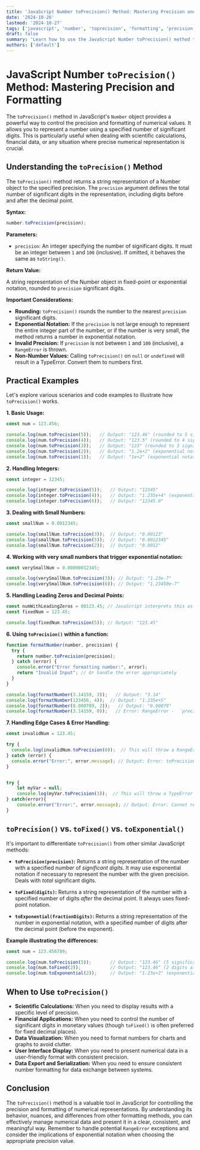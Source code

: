 ```yaml
---
title: 'JavaScript Number toPrecision() Method: Mastering Precision and Formatting'
date: '2024-10-26'
lastmod: '2024-10-27'
tags: ['javascript', 'number', 'toprecision', 'formatting', 'precision', 'number formatting', 'javascript tutorial']
draft: false
summary: 'Learn how to use the JavaScript Number toPrecision() method to control the precision of numerical representations, format numbers effectively, and understand its nuances with practical examples and edge cases.'
authors: ['default']
---
```


# JavaScript Number `toPrecision()` Method: Mastering Precision and Formatting

The `toPrecision()` method in JavaScript's `Number` object provides a powerful way to control the precision and formatting of numerical values. It allows you to represent a number using a specified number of significant digits. This is particularly useful when dealing with scientific calculations, financial data, or any situation where precise numerical representation is crucial.

## Understanding the `toPrecision()` Method

The `toPrecision()` method returns a string representation of a Number object to the specified precision.  The `precision` argument defines the total number of significant digits in the representation, including digits before and after the decimal point.

**Syntax:**

```javascript
number.toPrecision(precision);
```

**Parameters:**

*   `precision`:  An integer specifying the number of significant digits. It must be an integer between `1` and `100` (inclusive). If omitted, it behaves the same as `toString()`.

**Return Value:**

A string representation of the Number object in fixed-point or exponential notation, rounded to `precision` significant digits.

**Important Considerations:**

*   **Rounding:** `toPrecision()` rounds the number to the nearest `precision` significant digits.
*   **Exponential Notation:**  If the `precision` is not large enough to represent the entire integer part of the number, or if the number is very small, the method returns a number in exponential notation.
*   **Invalid Precision:** If `precision` is not between `1` and `100` (inclusive), a `RangeError` is thrown.
*   **Non-Number Values:**  Calling `toPrecision()` on `null` or `undefined` will result in a TypeError. Convert them to numbers first.

## Practical Examples

Let's explore various scenarios and code examples to illustrate how `toPrecision()` works.

**1. Basic Usage:**

```javascript
const num = 123.456;

console.log(num.toPrecision(5));   // Output: "123.46" (rounded to 5 significant digits)
console.log(num.toPrecision(4));   // Output: "123.5" (rounded to 4 significant digits)
console.log(num.toPrecision(3));   // Output: "123" (rounded to 3 significant digits)
console.log(num.toPrecision(2));   // Output: "1.2e+2" (exponential notation because 2 digits are not enough)
console.log(num.toPrecision(1));   // Output: "1e+2" (exponential notation because 1 digit is not enough)
```

**2. Handling Integers:**

```javascript
const integer = 12345;

console.log(integer.toPrecision(5));   // Output: "12345"
console.log(integer.toPrecision(4));   // Output: "1.235e+4" (exponential notation)
console.log(integer.toPrecision(6));   // Output: "12345.0"
```

**3. Dealing with Small Numbers:**

```javascript
const smallNum = 0.0012345;

console.log(smallNum.toPrecision(3));  // Output: "0.00123"
console.log(smallNum.toPrecision(5));  // Output: "0.0012345"
console.log(smallNum.toPrecision(2));  // Output: "0.0012"
```

**4. Working with very small numbers that trigger exponential notation:**

```javascript
const verySmallNum = 0.00000012345;

console.log(verySmallNum.toPrecision(3)); // Output: "1.23e-7"
console.log(verySmallNum.toPrecision(6)); // Output: "1.23450e-7"
```

**5. Handling Leading Zeros and Decimal Points:**

```javascript
const numWithLeadingZeros = 00123.45; // JavaScript interprets this as 83.45 (octal conversion - avoid leading zeros)
const fixedNum = 123.45;

console.log(fixedNum.toPrecision(5)); // Output: "123.45"
```

**6. Using `toPrecision()` within a function:**

```javascript
function formatNumber(number, precision) {
  try {
    return number.toPrecision(precision);
  } catch (error) {
    console.error("Error formatting number:", error);
    return "Invalid Input"; // Or handle the error appropriately
  }
}

console.log(formatNumber(3.14159, 3));   // Output: "3.14"
console.log(formatNumber(123456, 4));  // Output: "1.235e+5"
console.log(formatNumber(0.000789, 2));   // Output: "0.00079"
console.log(formatNumber(3.14159, 0));   // Error: RangeError -  `precision` should be between 1 and 100
```

**7. Handling Edge Cases & Error Handling:**

```javascript
const invalidNum = 123.45;

try {
  console.log(invalidNum.toPrecision(0));  // This will throw a RangeError
} catch (error) {
  console.error("Error:", error.message); // Output: Error: toPrecision() argument must be between 1 and 100
}


try {
    let myVar = null;
    console.log(myVar.toPrecision(3));  // This will throw a TypeError
} catch(error){
    console.error("Error:", error.message); // Output: Error: Cannot read properties of null (reading 'toPrecision')
}

```

## `toPrecision()` vs. `toFixed()` vs. `toExponential()`

It's important to differentiate `toPrecision()` from other similar JavaScript methods:

*   **`toPrecision(precision)`:** Returns a string representation of the number with a specified number of *significant digits*.  It may use exponential notation if necessary to represent the number with the given precision.  Deals with *total* significant digits.

*   **`toFixed(digits)`:** Returns a string representation of the number with a specified number of digits *after* the decimal point.  It always uses fixed-point notation.

*   **`toExponential(fractionDigits)`:** Returns a string representation of the number in exponential notation, with a specified number of digits after the decimal point (before the exponent).

**Example illustrating the differences:**

```javascript
const num = 123.456789;

console.log(num.toPrecision(5));       // Output: "123.46" (5 significant digits)
console.log(num.toFixed(2));           // Output: "123.46" (2 digits after decimal)
console.log(num.toExponential(2));     // Output: "1.23e+2" (exponential notation with 2 digits after decimal)
```

## When to Use `toPrecision()`

*   **Scientific Calculations:** When you need to display results with a specific level of precision.
*   **Financial Applications:** When you need to control the number of significant digits in monetary values (though `toFixed()` is often preferred for fixed decimal places).
*   **Data Visualization:**  When you need to format numbers for charts and graphs to avoid clutter.
*   **User Interface Display:**  When you need to present numerical data in a user-friendly format with consistent precision.
*   **Data Export and Serialization:** When you need to ensure consistent number formatting for data exchange between systems.

## Conclusion

The `toPrecision()` method is a valuable tool in JavaScript for controlling the precision and formatting of numerical representations. By understanding its behavior, nuances, and differences from other formatting methods, you can effectively manage numerical data and present it in a clear, consistent, and meaningful way.  Remember to handle potential `RangeError` exceptions and consider the implications of exponential notation when choosing the appropriate precision value.